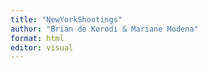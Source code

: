 ```yaml
---
title: "NewYorkShootings"
author: "Brian de Korodi & Mariane Modena"
format: html
editor: visual
---
```


## 

